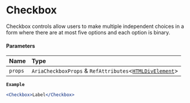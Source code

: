 # Checkbox

Checkbox controls allow users to make multiple independent choices in a form where there are at most five options and each option is binary.

#### Parameters

| Name    | Type                                                                                                                   |
| :------ | :--------------------------------------------------------------------------------------------------------------------- |
| `props` | `AriaCheckboxProps` & `RefAttributes`\<[`HTMLDivElement`](https://developer.mozilla.org/docs/Web/API/HTMLDivElement)\> |

**`Example`**

```jsx copy showLineNumbers
<Checkbox>Label</Checkbox>
```
